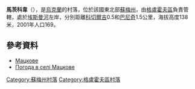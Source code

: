 {{coord|51|28|53|N|33|53|39|E|scale:100000_region:UA|display=title}}

'''馬茨科韋'''（{{lang-uk|Мацкове}}），是[[烏克蘭|烏克蘭]]的村落，位於該國東北部[[蘇梅州|蘇梅州]]，由[[格盧霍夫區|格盧霍夫區]]負責管轄，處於[[埃斯曼河|埃斯曼河]]左岸，分別距離[[科切爾吉|科切爾吉]]0.5和[[巴尼奇|巴尼奇]]1.5公里，海拔高度138米，2001年人口169。

==參考資料==
* [http://w1.c1.rada.gov.ua/pls/z7502/A005?rdat1=02.02.2010&rf7571=28873 Мацкове]{{dead link|date=2018年5月 |bot=InternetArchiveBot |fix-attempted=yes }}
* [http://weather.in.ua/ua/symskaja/15271 Погода в селі Мацкове]

{{DEFAULTSORT:Мацкове}}

[[Category:蘇梅州村落|Category:蘇梅州村落]]
[[Category:格盧霍夫區村落|Category:格盧霍夫區村落]]


{{Sumy-geo-stub}}